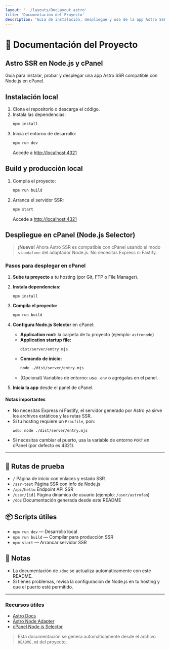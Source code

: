 ```yaml
---
layout: '../layouts/DocLayout.astro'
title: 'Documentación del Proyecto'
description: 'Guía de instalación, despliegue y uso de la app Astro SSR en Node.js/cPanel.'
---
```


# 📄 Documentación del Proyecto

## Astro SSR en Node.js y cPanel

Guía para instalar, probar y desplegar una app Astro SSR compatible con Node.js en cPanel.

## Instalación local

1. Clona el repositorio o descarga el código.
2. Instala las dependencias:
   ```sh
   npm install
   ```
3. Inicia el entorno de desarrollo:
   ```sh
   npm run dev
   ```
   Accede a [http://localhost:4321](http://localhost:4321)

## Build y producción local

1. Compila el proyecto:
   ```sh
   npm run build
   ```
2. Arranca el servidor SSR:
   ```sh
   npm start
   ```
   Accede a [http://localhost:4321](http://localhost:4321)


## Despliegue en cPanel (Node.js Selector)

> **¡Nuevo!** Ahora Astro SSR es compatible con cPanel usando el modo `standalone` del adaptador Node.js. No necesitas Express ni Fastify.

### Pasos para desplegar en cPanel

1. **Sube tu proyecto** a tu hosting (por Git, FTP o File Manager).
2. **Instala dependencias:**
   ```sh
   npm install
   ```
3. **Compila el proyecto:**
   ```sh
   npm run build
   ```
4. **Configura Node.js Selector** en cPanel:
   - **Application root:** la carpeta de tu proyecto (ejemplo: `astronode`)
   - **Application startup file:**
     ```
     dist/server/entry.mjs
     ```
   - **Comando de inicio:**
     ```sh
     node ./dist/server/entry.mjs
     ```
   - (Opcional) Variables de entorno: usa `.env` o agrégalas en el panel.

5. **Inicia la app** desde el panel de cPanel.

#### Notas importantes
- No necesitas Express ni Fastify, el servidor generado por Astro ya sirve los archivos estáticos y las rutas SSR.
- Si tu hosting requiere un `Procfile`, pon:
  ```
  web: node ./dist/server/entry.mjs
  ```
- Si necesitas cambiar el puerto, usa la variable de entorno `PORT` en cPanel (por defecto es 4321).

---

## 📄 Rutas de prueba

- `/` Página de inicio con enlaces y estado SSR
- `/ssr-test` Página SSR con info de Node.js
- `/api/hello` Endpoint API SSR
- `/user/[id]` Página dinámica de usuario (ejemplo: `/user/astrofan`)
- `/doc` Documentación generada desde este README

## 📦 Scripts útiles

- `npm run dev` — Desarrollo local
- `npm run build` — Compilar para producción SSR
- `npm start` — Arrancar servidor SSR

## 📝 Notas

- La documentación de `/doc` se actualiza automáticamente con este README.
- Si tienes problemas, revisa la configuración de Node.js en tu hosting y que el puerto esté permitido.

---

### Recursos útiles
- [Astro Docs](https://docs.astro.build/)
- [Astro Node Adapter](https://docs.astro.build/en/guides/integrations-guide/node/)
- [cPanel Node.js Selector](https://docs.cpanel.net/knowledge-base/web-services/how-to-install-a-node.js-application/)

> Esta documentación se genera automáticamente desde el archivo `README.md` del proyecto.